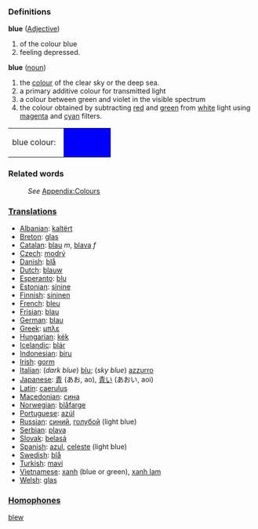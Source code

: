 ===Definitions===
;'''blue''' ([[Adjective]])
# of the colour blue
# feeling depressed.
;'''blue''' ([[noun]])
#the [[color|colour]] of the clear sky or the deep sea.
#a primary additive colour for transmitted light
#a colour between green and violet in the visible spectrum 
#the colour obtained by subtracting [[red]] and [[green]] from [[white]] light using [[magenta]] and [[cyan]] filters.
<table><tr><td>blue colour: &nbsp;</td>
<td bgcolor="#0000FF" width="80">&nbsp; </td></tr></table>

===Related words===
:''See'' [[Wiktionary_Appendix:Colours|Appendix:Colours]]

===[[Translation]]s===

* [[Albanian]]: [[kaltërt]]
* [[Breton]]: [[glas]]
* [[Catalan]]: [[blau]] ''m'', [[blava]] ''f''
* [[Czech]]: [[modrý]]
* [[Danish]]: [[blå]]
* [[Dutch]]: [[blauw]]
* [[Esperanto]]: [[blu]]
* [[Estonian]]: [[sinine]]
* [[Finnish]]: [[sininen]]
* [[French]]: [[bleu]]
* [[Frisian]]: [[blau]]
* [[German]]: [[blau]]
* [[Greek]]: [[μπλε]]
* [[Hungarian]]: [[kék]]
* [[Icelandic]]: [[blár]]
* [[Indonesian]]: [[biru]]
* [[Irish]]: [[gorm]]
* [[Italian]]: (''dark blue'') [[blu]]; (''sky blue'') [[azzurro]]
* [[Japanese]]: [[青]] (あお, ao), [[青い]] (あおい, aoi)
* [[Latin]]: [[caerulus]]
* [[Macedonian]]: [[сина]]
* [[Norwegian]]: [[blåfarge]]
* [[Portuguese]]: [[azúl]]
* [[Russian]]: [[синий]], [[голубой]] (light blue)
* [[Serbian]]: [[plava]]
* [[Slovak]]: [[belasá]]
* [[Spanish]]: [[azul]], [[celeste]] (light blue)
* [[Swedish]]: [[blå]]
* [[Turkish]]: [[mavi]]
* [[Vietnamese]]: [[xanh]] (blue or green), [[xanh lam]]
* [[Welsh]]: [[glas]]

===[[Homophone]]s===

[[blew]]